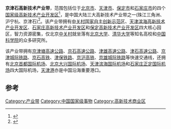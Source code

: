 '''京津石高新技术产业带'''，范围包括位于[[北京市|北京市]]、[[天津市|天津市]]、[[保定市|保定市]]和[[石家庄市|石家庄市]]的四个[[国家级高新技术产业开发区|国家级高新技术产业开发区]]<ref>{{Cite book|title=知识经济与区域经济|last=张敦富等著|first=|publisher=中国轻工业出版社|year=2000|isbn=7-5019-2900-9|location=北京|pages=141}}</ref>，是中国大陆三大高新技术产业带之一(珠江三角洲、沪宁杭、京津石)<ref>{{Cite book|chapter=第八章 中国的工业|url=https://www.worldcat.org/oclc/70225744|publisher=人民教育出版社|date=2001|location=北京|isbn=7-107-14676-9|oclc=70225744|last=人民教育出版社地理社会室|title=地理第4册|year=2001|pages=24}}</ref>。该产业带拥有[[中关村|中关村国家自主创新示范区]]、[[天津滨海高新技术产业开发区|天津滨海高新技术产业开发区]]、[[石家庄高新技术产业开发区|石家庄高新技术产业开发区]]和[[保定高新技术产业开发区|保定高新技术产业开发区]]四大核心园区，智力资源密集，仅北京[[中关村|中关村]]就坐落有[[北京大学|北京大学]]、[[清华大学|清华大学]]等知名高校和[[中国科学院|中国科学院]]的众多研究所。

该产业带拥有[[京津塘高速公路|京津塘高速公路]]、[[京石高速公路|京石高速公路]]、[[津雄高速公路|津雄高速公路]]、[[津石高速公路|津石高速公路]]、[[京津城际铁路|京津城际铁路]]、[[京石客运专线|京石高铁]]、[[津保铁路|津保铁路]]、[[京沪高速铁路|京沪高铁]]、[[京雄城际铁路|京雄城际铁路]]等快速交通线，还拥有[[北京首都国际机场|北京首都国际机场]]、[[北京大兴国际机场|北京大兴国际机场]]、[[天津滨海国际机场|天津滨海国际机场]]和[[石家庄正定国际机场|石家庄正定国际机场]]四大国际机场，[[天津港|天津港]]亦是中国沿海重要港口。

==参考==
{{reflist}}

[[Category:产业带|Category:产业带]]
[[Category:中国国家级事物|Category:中国国家级事物]]
[[Category:高新技术商业区|Category:高新技术商业区]]